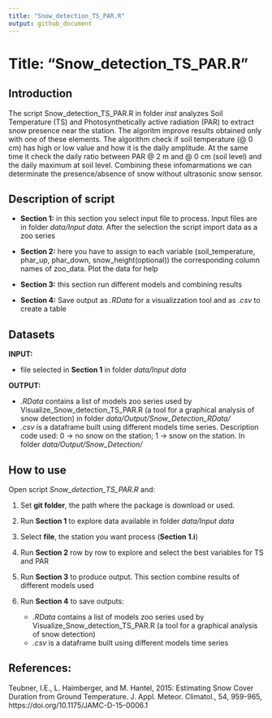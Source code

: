 ```yaml
---
title: "Snow_detection_TS_PAR.R"
output: github_document
---
```


# Title: "Snow_detection_TS_PAR.R"

## Introduction 

The script Snow_detection_TS_PAR.R in folder *inst* analyzes Soil Temperature (TS) and Photosynthetically active radiation (PAR) to extract snow presence near the station. The algoritm improve results obtained only with one of these elements. The algorithm check if soil temperature (@ 0 cm) has high or low value and how it is the daily amplitude. At the same time it check the daily ratio between PAR @ 2 m and @ 0 cm (soil level) and the daily maximum at soil level.  Combining these infomarmations we can determinate the presence/absence of snow without ultrasonic snow sensor.   


## Description of script

* **Section 1:** in this section you select input file to process. Input files are in folder *data/Input data*. After the selection the script import data as a zoo series

* **Section 2:** here you have to assign to each variable (soil_temperature, phar_up, phar_down, snow_height(optional)) the corresponding column names of zoo_data. Plot the data for help

* **Section 3:** this section run different models and combining results

* **Section 4:** Save output as *.RData* for a visualizzation tool and as *.csv* to create a table
    

## Datasets

**INPUT:** 

* file selected in **Section 1** in folder *data/Input data* 


**OUTPUT:**

*  *.RData* contains a list of models zoo series used by Visualize_Snow_detection_TS_PAR.R (a tool for a graphical analysis of snow detection) in folder *data/Output/Snow_Detection_RData/*
*  *.csv* is a dataframe built using different models time series. Description code used:  0 -> no snow on the station; 1 -> snow on the station. In folder *data/Output/Snow_Detection/*


## How to use

Open script *Snow_detection_TS_PAR.R* and:

1.  Set **git folder**, the path where the package is download or used.

2.  Run **Section 1** to explore data available in folder *data/Input data*

3.  Select **file**, the station you want process (**Section 1.i**)

4.  Run **Section 2** row by row to explore and select the best variables for TS and PAR

5.  Run **Section 3** to produce output. This section combine results of different models used

6.  Run **Section 4** to save outputs:
    +   *.RData* contains a list of models zoo series used by Visualize_Snow_detection_TS_PAR.R (a tool for a graphical analysis of snow detection)
    +   *.csv* is a dataframe built using different models time series


## References:
Teubner, I.E., L. Haimberger, and M. Hantel, 2015: Estimating Snow Cover Duration from Ground Temperature. J. Appl. Meteor. Climatol., 54, 959-965, https://doi.org/10.1175/JAMC-D-15-0006.1 
